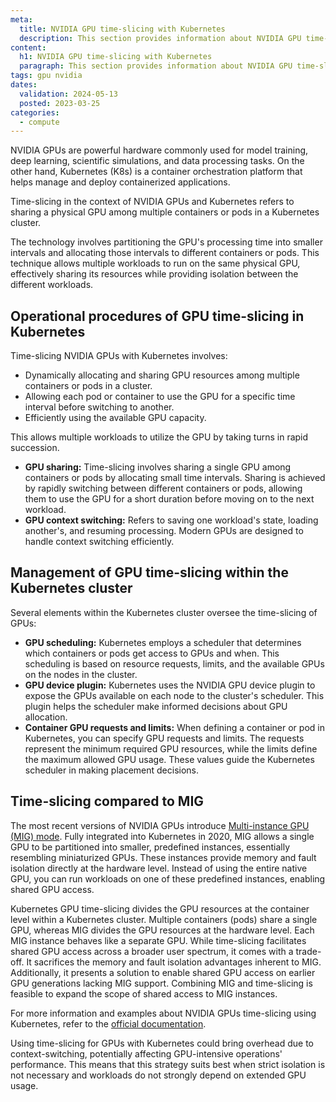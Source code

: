 ```yaml
---
meta:
  title: NVIDIA GPU time-slicing with Kubernetes
  description: This section provides information about NVIDIA GPU time-slicing with Kubernetes
content:
  h1: NVIDIA GPU time-slicing with Kubernetes
  paragraph: This section provides information about NVIDIA GPU time-slicing with Kubernetes
tags: gpu nvidia
dates:
  validation: 2024-05-13
  posted: 2023-03-25
categories:
  - compute
---
```


NVIDIA GPUs are powerful hardware commonly used for model training, deep learning, scientific simulations, and data processing tasks. On the other hand, Kubernetes (K8s) is a container orchestration platform that helps manage and deploy containerized applications.

Time-slicing in the context of NVIDIA GPUs and Kubernetes refers to sharing a physical GPU among multiple containers or pods in a Kubernetes cluster.

The technology involves partitioning the GPU's processing time into smaller intervals and allocating those intervals to different containers or pods. This technique allows multiple workloads to run on the same physical GPU, effectively sharing its resources while providing isolation between the different workloads.

## Operational procedures of GPU time-slicing in Kubernetes

Time-slicing NVIDIA GPUs with Kubernetes involves:
* Dynamically allocating and sharing GPU resources among multiple containers or pods in a cluster.
* Allowing each pod or container to use the GPU for a specific time interval before switching to another.
* Efficiently using the available GPU capacity.

This allows multiple workloads to utilize the GPU by taking turns in rapid succession. 

* **GPU sharing:** Time-slicing involves sharing a single GPU among containers or pods by allocating small time intervals. Sharing is achieved by rapidly switching between different containers or pods, allowing them to use the GPU for a short duration before moving on to the next workload.
* **GPU context switching:** Refers to saving one workload's state, loading another's, and resuming processing. Modern GPUs are designed to handle context switching efficiently.

## Management of GPU time-slicing within the Kubernetes cluster

Several elements within the Kubernetes cluster oversee the time-slicing of GPUs:
* **GPU scheduling:** Kubernetes employs a scheduler that determines which containers or pods get access to GPUs and when. This scheduling is based on resource requests, limits, and the available GPUs on the nodes in the cluster.
* **GPU device plugin:** Kubernetes uses the NVIDIA GPU device plugin to expose the GPUs available on each node to the cluster's scheduler. This plugin helps the scheduler make informed decisions about GPU allocation.
* **Container GPU requests and limits:** When defining a container or pod in Kubernetes, you can specify GPU requests and limits. The requests represent the minimum required GPU resources, while the limits define the maximum allowed GPU usage. These values guide the Kubernetes scheduler in making placement decisions.

 ## Time-slicing compared to MIG

The most recent versions of NVIDIA GPUs introduce [Multi-instance GPU (MIG) mode](/compute/gpu/how-to/use-nvidia-mig-technology/). Fully integrated into Kubernetes in 2020, MIG allows a single GPU to be partitioned into smaller, predefined instances, essentially resembling miniaturized GPUs.
These instances provide memory and fault isolation directly at the hardware level. Instead of using the entire native GPU, you can run workloads on one of these predefined instances, enabling shared GPU access.

Kubernetes GPU time-slicing divides the GPU resources at the container level within a Kubernetes cluster. Multiple containers (pods) share a single GPU, whereas MIG divides the GPU resources at the hardware level. Each MIG instance behaves like a separate GPU.
While time-slicing facilitates shared GPU access across a broader user spectrum, it comes with a trade-off. It sacrifices the memory and fault isolation advantages inherent to MIG. Additionally, it presents a solution to enable shared GPU access on earlier GPU generations lacking MIG support.
Combining MIG and time-slicing is feasible to expand the scope of shared access to MIG instances.

For more information and examples about NVIDIA GPUs time-slicing using Kubernetes, refer to the [official documentation](https://docs.nvidia.com/datacenter/cloud-native/gpu-operator/23.6.0/gpu-sharing.html).

<Message type="note">
    Using time-slicing for GPUs with Kubernetes could bring overhead due to context-switching, potentially affecting GPU-intensive operations' performance.
    This means that this strategy suits best when strict isolation is not necessary and workloads do not strongly depend on extended GPU usage.
</Message>